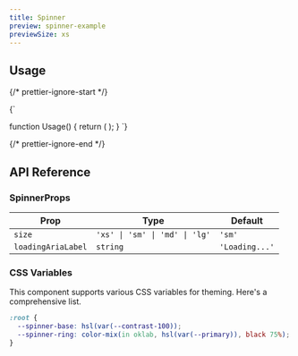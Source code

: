 ```yaml
---
title: Spinner
preview: spinner-example
previewSize: xs
---
```


## Usage

{/* prettier-ignore-start */}

<CodeBlock lang="ts">{`

function Usage() {
    return (
        <Spinner size="lg" />
    );
}
`}
</CodeBlock>

{/* prettier-ignore-end */}

## API Reference

### SpinnerProps

| Prop               | Type                           | Default        |
| ------------------ | ------------------------------ | -------------- |
| `size`             | `'xs' \| 'sm' \| 'md' \| 'lg'` | `'sm'`         |
| `loadingAriaLabel` | `string`                       | `'Loading...'` |

### CSS Variables

This component supports various CSS variables for theming. Here's a comprehensive list.

```css
:root {
  --spinner-base: hsl(var(--contrast-100));
  --spinner-ring: color-mix(in oklab, hsl(var(--primary)), black 75%);
}
```
